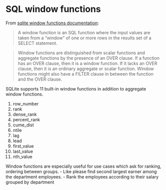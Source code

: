 # SQL window functions

From [sqlite window functions documentation](https://www.sqlite.org/windowfunctions.html):

> A window function is an SQL function where the input values are taken from a "window" of one or more rows in the results set of a SELECT statement.

> Window functions are distinguished from scalar functions and aggregate functions by the presence of an OVER clause. If a function has an OVER clause, then it is a window function. If it lacks an OVER clause, then it is an ordinary aggregate or scalar function. Window functions might also have a FILTER clause in between the function and the OVER clause.

SQLite supports 11 built-in window functions in addition to aggregate window functions.

1. row_number
2. rank
3. dense_rank
4. percent_rank
5. cume_dist
6. ntile
7. lag
8. lead
9. first_value
10. last_value
11. nth_value

Window functions are especially useful for use cases which ask for ranking, ordering between groups. 
- Like please find second largest earner among the department employees.
- Rank the employees  according to their salary grouped by department







